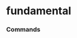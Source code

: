 # fundamental


### Commands
<ul className='grid grid-cols-1 md:grid-cols-2 lg:grid-cols-3 xl:grid-cols-4 gap-4 -ml-6'>
<ReferenceCard
    title="historical_eps"
    description="Historical earnings-per-share for a given company."
    url="fundamental/historical_eps"
    command
/><ReferenceCard
    title="filings"
    description="Company Filings. Company filings data."
    url="fundamental/filings"
    command
/><ReferenceCard
    title="management"
    description="Key Executives. Key executives for a given company."
    url="fundamental/management"
    command
/><ReferenceCard
    title="overview"
    description="Company Overview. General information about a company."
    url="fundamental/overview"
    command
/><ReferenceCard
    title="management_compensation"
    description="Get Executive Compensation. Information about the executive compensation for a given company."
    url="fundamental/management_compensation"
    command
/><ReferenceCard
    title="dividends"
    description="Historical Dividends. Historical dividends data for a given company."
    url="fundamental/dividends"
    command
/><ReferenceCard
    title="balance"
    description="Balance Sheet. Balance sheet statement."
    url="fundamental/balance"
    command
/><ReferenceCard
    title="balance_growth"
    description="Balance Sheet Statement Growth. Information about the growth of the company balance sheet."
    url="fundamental/balance_growth"
    command
/><ReferenceCard
    title="historical_attributes"
    description="Fetch the historical values of a data tag from Intrinio."
    url="fundamental/historical_attributes"
    command
/><ReferenceCard
    title="ratios"
    description="Extensive set of ratios over time. Financial ratios for a given company."
    url="fundamental/ratios"
    command
/><ReferenceCard
    title="multiples"
    description="Equity Valuation Multiples. Valuation multiples for a stock ticker."
    url="fundamental/multiples"
    command
/><ReferenceCard
    title="employee_count"
    description="Historical Employees. Historical number of employees."
    url="fundamental/employee_count"
    command
/><ReferenceCard
    title="revenue_per_segment"
    description="Revenue Business Line. Business line revenue data."
    url="fundamental/revenue_per_segment"
    command
/><ReferenceCard
    title="trailing_dividend_yield"
    description="Trailing 1yr dividend yield."
    url="fundamental/trailing_dividend_yield"
    command
/><ReferenceCard
    title="revenue_per_geography"
    description="Revenue Geographic. Geographic revenue data."
    url="fundamental/revenue_per_geography"
    command
/><ReferenceCard
    title="income_growth"
    description="Income Statement Growth. Information about the growth of the company income statement."
    url="fundamental/income_growth"
    command
/><ReferenceCard
    title="historical_splits"
    description="Historical Splits. Historical splits data."
    url="fundamental/historical_splits"
    command
/><ReferenceCard
    title="transcript"
    description="Earnings Call Transcript. Earnings call transcript for a given company."
    url="fundamental/transcript"
    command
/><ReferenceCard
    title="cash"
    description="Cash Flow Statement. Information about the cash flow statement."
    url="fundamental/cash"
    command
/><ReferenceCard
    title="income"
    description="Income Statement. Report on a company's financial performance."
    url="fundamental/income"
    command
/><ReferenceCard
    title="metrics"
    description="Key Metrics. Key metrics for a given company."
    url="fundamental/metrics"
    command
/><ReferenceCard
    title="latest_attributes"
    description="Fetch the latest value of a data tag from Intrinio."
    url="fundamental/latest_attributes"
    command
/><ReferenceCard
    title="search_attributes"
    description="Search Intrinio data tags."
    url="fundamental/search_attributes"
    command
/><ReferenceCard
    title="cash_growth"
    description="Cash Flow Statement Growth. Information about the growth of the company cash flow statement."
    url="fundamental/cash_growth"
    command
/>
</ul>

